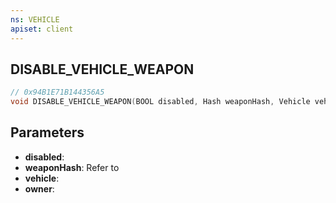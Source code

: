 ```yaml
---
ns: VEHICLE
apiset: client
---
```

## DISABLE_VEHICLE_WEAPON

```c
// 0x94B1E71B144356A5
void DISABLE_VEHICLE_WEAPON(BOOL disabled, Hash weaponHash, Vehicle vehicle, Ped owner);
```


## Parameters
* **disabled**:
* **weaponHash**: Refer to <EmbeddedEnum type="eWeaponHash" />
* **vehicle**:
* **owner**:
